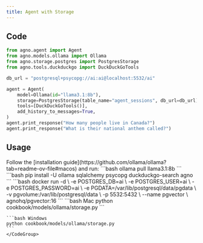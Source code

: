 ```yaml
---
title: Agent with Storage
---
```


## Code

```python cookbook/models/ollama/storage.py
from agno.agent import Agent
from agno.models.ollama import Ollama
from agno.storage.postgres import PostgresStorage
from agno.tools.duckduckgo import DuckDuckGoTools

db_url = "postgresql+psycopg://ai:ai@localhost:5532/ai"

agent = Agent(
    model=Ollama(id="llama3.1:8b"),
    storage=PostgresStorage(table_name="agent_sessions", db_url=db_url),
    tools=[DuckDuckGoTools()],
    add_history_to_messages=True,
)
agent.print_response("How many people live in Canada?")
agent.print_response("What is their national anthem called?")
```

## Usage

<Steps>
  <Snippet file="create-venv-step.mdx" />

  <Step title="Install Ollama">
    Follow the [installation guide](https://github.com/ollama/ollama?tab=readme-ov-file#macos) and run:
    ```bash
    ollama pull llama3.1:8b
    ```
  </Step>

  <Step title="Install libraries">
    ```bash
    pip install -U ollama sqlalchemy psycopg duckduckgo-search agno
    ```
  </Step>

  <Step title="Run PgVector">
    ```bash
    docker run -d \
      -e POSTGRES_DB=ai \
      -e POSTGRES_USER=ai \
      -e POSTGRES_PASSWORD=ai \
      -e PGDATA=/var/lib/postgresql/data/pgdata \
      -v pgvolume:/var/lib/postgresql/data \
      -p 5532:5432 \
      --name pgvector \
      agnohq/pgvector:16
    ```
  </Step>

  <Step title="Run Agent">
    <CodeGroup>
    ```bash Mac
    python cookbook/models/ollama/storage.py
    ```

    ```bash Windows
    python cookbook/models/ollama/storage.py
    ```
    </CodeGroup>
  </Step>
</Steps>